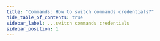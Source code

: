 ```yaml
---
title: "Commands: How to switch commands credentials?"
hide_table_of_contents: true
sidebar_label: ...switch commands credentials
sidebar_position: 1
---
```





<LanguageSwitcher supportedLanguages={supportedLanguages} />

<LanguageContent language="csharp">
   <SwitchCommandsCredentialsCsharp />
</LanguageContent>

<LanguageContent language="java">
   <SwitchCommandsCredentialsJava />
</LanguageContent>


<!---
- [How to switch commands to a different database?](../../../client-api/commands/how-to/switch-commands-to-a-different-database)

-->